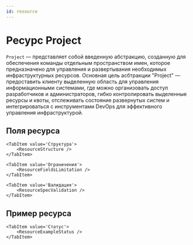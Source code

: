 ```yaml
---
id: resource
---
```



# Ресурс Project

`Project` — представляет собой введенную абстракцию, созданную для обеспечения команды отдельным пространством имен, которое предназначено для управления и развертывания необходимых инфраструктурных ресурсов. Основная цель асбтракции "Project" — предоставить клиенту выделенную область для управления информационными системами, где можно организовать доступ разработчиков и администраторов, гибко контролировать выделенные ресурсы и квоты, отслеживать состояние развернутых систем и интегрироваться с инструментами DevOps для эффективного управления инфраструктурой.

## Поля ресурса

<Tabs>
    <TabItem value='Описание'>
        <ResourceFieldsDescription />
    </TabItem>

    <TabItem value='Структура'>
        <ResourceStructure />
    </TabItem>

    <TabItem value='Ограничения'>
        <ResourceFieldsLimitation />
    </TabItem>

    <TabItem value='Валидация'>
        <ResourceSpecValidation />
    </TabItem>
</Tabs>

## Пример ресурса
<Tabs>
    <TabItem value='Спецификация'>
        <ResourceExampleSpec />
    </TabItem>

    <TabItem value='Статус'>
        <ResourceExampleStatus />
    </TabItem>
</Tabs>
